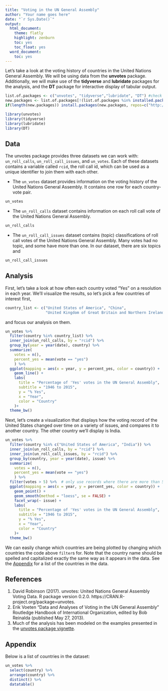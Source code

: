 ```yaml
---
title: "Voting in the UN General Assembly"
author: "Your name goes here"
date: "`r Sys.Date()`"
output:
  html_document:
    theme: flatly
    highlight: zenburn
    toc: yes
    toc_float: yes
  word_document:
    toc: yes
---
```


Let's take a look at the voting history of countries in the United Nations 
General Assembly. We will be using data from the __unvotes__ package. 
Additionally, we will make use of the __tidyverse__ and __lubridate__ packages 
for the analysis, and the __DT__ package for interactive display of tabular 
output.

```r
list.of.packages <- c("unvotes", "tidyverse","lubridate", "DT") #check if packages are installed
new.packages <- list.of.packages[!(list.of.packages %in% installed.packages()[,"Package"])]
if(length(new.packages)) install.packages(new.packages, repos=c("http://rstudio.org/_packages", "http://cran.rstudio.com",dependencies=TRUE))

library(unvotes)
library(tidyverse)
library(lubridate)
library(DT)
```

## Data

The unvotes package provides three datasets we can work with: `un_roll_calls`, 
`un_roll_call_issues`, and `un_votes`. Each of these datasets contains a 
variable called `rcid`, the roll call id, which can be used as a unique 
identifier to join them with each other.

- The `un_votes` dataset provides information on the voting history of the 
United Nations General Assembly. It contains one row for each country-vote pair.

```r
un_votes
```

- The `un_roll_calls` dataset contains information on each roll call vote of 
the United Nations General Assembly.

```r
un_roll_calls
```

- The `un_roll_call_issues` dataset contains (topic) classifications of roll 
call votes of the United Nations General Assembly. Many votes had no topic, 
and some have more than one. In our dataset, there are six topics and 

```r
un_roll_call_issues
```

## Analysis

First, let's take a look at how often each country voted "Yes" on a resolution 
in each year. We'll visualize the results, so let's pick a few countries of 
interest first,

```r
country_list <- c("United States of America", "China", 
                  "United Kingdom of Great Britain and Northern Ireland", "India")
```

and focus our analysis on them.

```r
un_votes %>%
  filter(country %in% country_list) %>%
  inner_join(un_roll_calls, by = "rcid") %>%
  group_by(year = year(date), country) %>%
  summarize(
    votes = n(),
    percent_yes = mean(vote == "yes")
    ) %>%
  ggplot(mapping = aes(x = year, y = percent_yes, color = country)) +
    geom_line() +
    labs(
      title = "Percentage of 'Yes' votes in the UN General Assembly",
      subtitle = "1946 to 2015",
      y = "% Yes",
      x = "Year",
      color = "Country"
    )+
  theme_bw()
```

Next, let's create a visualization that displays 
how the voting record of the United States changed over time on a variety of 
issues, and compares it to another country. The other country we'll display is 
India.

```r
un_votes %>%
  filter(country %in% c("United States of America", "India")) %>%
  inner_join(un_roll_calls, by = "rcid") %>%
  inner_join(un_roll_call_issues, by = "rcid") %>%
  group_by(country, year = year(date), issue) %>%
  summarize(
    votes = n(),
    percent_yes = mean(vote == "yes")
    ) %>%
  filter(votes > 5) %>%  # only use records where there are more than 5 votes
  ggplot(mapping = aes(x = year, y = percent_yes, color = country)) +
    geom_point() +
    geom_smooth(method = "loess", se = FALSE) +
    facet_wrap(~ issue) +
    labs(
      title = "Percentage of 'Yes' votes in the UN General Assembly",
      subtitle = "1946 to 2015",
      y = "% Yes",
      x = "Year",
      color = "Country"
    )+
  theme_bw()
```

We can easily change which countries are being plotted by changing which 
countries the code above `filter`s for. Note that the country name should be 
spelled and capitalized exactly the same way as it appears in the data. See 
the [Appendix](#appendix) for a list of the countries in the data.

## References

1. David Robinson (2017). unvotes: United Nations General Assembly Voting Data. 
R package version 0.2.0. https://CRAN.R-project.org/package=unvotes.
2. Erik Voeten "Data and Analyses of Voting in the UN General Assembly" 
Routledge Handbook of International Organization, edited by Bob Reinalda 
(published May 27, 2013).
3. Much of the analysis has been modeled on the examples presented in the 
[unvotes package vignette](https://cran.r-project.org/web/packages/unvotes/vignettes/unvotes.html).

## Appendix {#appendix}

Below is a list of countries in the dataset:

```r
un_votes %>% 
  select(country) %>%
  arrange(country) %>% 
  distinct() %>%
  datatable()
```
